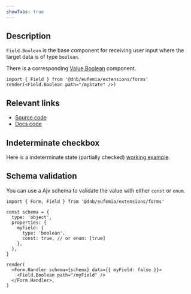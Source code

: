 ```yaml
---
showTabs: true
---
```


## Description

`Field.Boolean` is the base component for receiving user input where the target data is of type `boolean`.

There is a corresponding [Value.Boolean](/uilib/extensions/forms/Value/Boolean) component.

```tsx
import { Field } from '@dnb/eufemia/extensions/forms'
render(<Field.Boolean path="/myState" />)
```

## Relevant links

- [Source code](https://github.com/dnbexperience/eufemia/tree/main/packages/dnb-eufemia/src/extensions/forms/base-fields/Boolean)
- [Docs code](https://github.com/dnbexperience/eufemia/tree/main/packages/dnb-design-system-portal/src/docs/uilib/extensions/forms/base-fields/Boolean)

## Indeterminate checkbox

Here is a indeterminate state (partially checked) [working example](/uilib/extensions/forms/base-fields/Indeterminate/).

## Schema validation

You can use a Ajv schema to validate the value with either `const` or `enum`.

```tsx
import { Form, Field } from '@dnb/eufemia/extensions/forms'

const schema = {
  type: 'object',
  properties: {
    myField: {
      type: 'boolean',
      const: true, // or enum: [true]
    },
  },
}

render(
  <Form.Handler schema={schema} data={{ myField: false }}>
    <Field.Boolean path="/myField" />
  </Form.Handler>,
)
```
